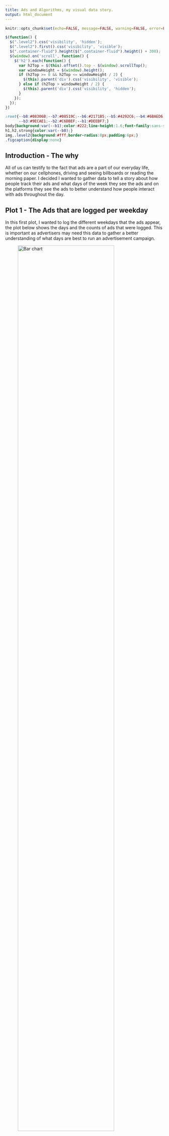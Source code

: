 ---
title: Ads and Algorithms, my visual data story.
output: html_document
---

<script src="https://code.jquery.com/jquery-3.7.1.min.js" integrity="sha256-/JqT3SQfawRcv/BIHPThkBvs0OEvtFFmqPF/lYI/Cxo=" crossorigin="anonymous"></script>

```{r setup, include=FALSE}
knitr::opts_chunk$set(echo=FALSE, message=FALSE, warning=FALSE, error=FALSE)
```

```{js}
$(function() {
  $(".level2").css('visibility', 'hidden');
  $(".level2").first().css('visibility', 'visible');
  $(".container-fluid").height($(".container-fluid").height() + 300);
  $(window).on('scroll', function() {
    $('h2').each(function() {
      var h2Top = $(this).offset().top - $(window).scrollTop();
      var windowHeight = $(window).height();
      if (h2Top >= 0 && h2Top <= windowHeight / 2) {
        $(this).parent('div').css('visibility', 'visible');
      } else if (h2Top > windowHeight / 2) {
        $(this).parent('div').css('visibility', 'hidden');
      }
    });
  });
})
```

```{css}
:root{--b8:#08306B;--b7:#08519C;--b6:#2171B5;--b5:#4292C6;--b4:#6BAED6;
      --b3:#9ECAE1;--b2:#C6DBEF;--b1:#DEEBF7;}
body{background:var(--b1);color:#222;line-height:1.6;font-family:sans-serif;}
h1,h2,strong{color:var(--b8);}
img,.level2{background:#fff;border-radius:8px;padding:6px;}
.figcaption{display:none}
```

## Introduction - The why

All of us can testify to the fact that ads are a part of our everyday life, whether on our cellphones, driving and seeing billboards or reading the morning paper. I decided I wanted to gather data to tell a story about how people track their ads and what days of the week they see the ads and on the platforms they see the ads to better understand how people interact with ads throughout the day.

## Plot 1 - The Ads that are logged per weekday

In this first plot, I wanted to log the different weekdays that the ads appear, the plot below shows the days and the counts of ads that were logged. This is important as advertisers may need this data to gather a better understanding of what days are best to run an advertisement campaign.

![Bar chart of ads per weekday](plot1.png){width=85% alt="Bar chart"}

We can come to the conclusion from this plot that the best days to advertise would be on a Friday, Monday and Wednesday as those seem to be the dates with the highest recorded volumes of ads, this shows when people are more attentive and engaged with the ads on their devices.

## Plot 2 - The ads by device type across the weekdays

The second plot here breaks down the number of ads that were logged by the type of devices that were used across each weekday. This was useful for understanding which device are more active on different days of the week, which can assist advertisers better tailor their campaigns to specific platforms or devices.

![ chart of ads per device type](plot2.png){width=85% alt="Plot2 chart"}
This graph shows that laptop, and mobile advertising on Monday, Tuesdays and Fridays were the best dates to advertise to those tailored devices, and that mobile phones consistently dominated ad views across all weekdays which highlights the importance of optimising advertisements for mobile formats.

## Plot 3 - Distribution of ad duration by platform

This third plot presents what time of the day that people were most likely to see ads. The bar chart below shows the number of the logged during differnt parts of the day: Morning, Afternoon, Evening, and Night.

![ chart of ads duration platform type](plot3.png){width=85% alt="Plot3 chart"}
From this we can see that the afternoon and the evening had the highest number of ads, night time had the lowest number of ads showing that advertisers are more active during peak screen time when users are likely to be relaxing or browsing after work or school hours.

## Summarisation of Data
Together, these visualizations provide a valuable insight into when ads are seen, how they're accessed and how long they run across times of the day. There was clear peaks in ad visibility on specific weekdays and a strong dominance regarding mobile phone usage and the distinct difference between ad duration by platform where it shows the difference between quick scrolling and long form content. These patterns suggest that effective advertising strategies should consider the timing and the platform behaviour by making campaigns of when users interact with ads.

## Final wrap